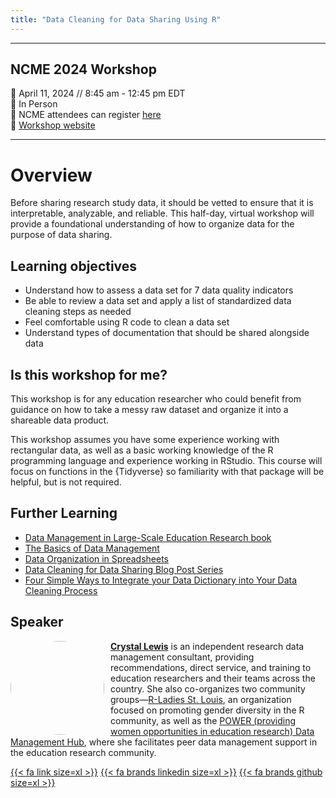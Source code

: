 ```yaml
---
title: "Data Cleaning for Data Sharing Using R"
---
```


------------------------------------------------------------------------

## NCME 2024 Workshop

📆 April 11, 2024 // 8:45 am - 12:45 pm EDT  
🏨 In Person  
📝 NCME attendees can register [here](https://www.aera.net/registration)  
🏡 [Workshop website](https://Cghlewis.github.io/ncme-data-cleaning-workshop/)  

------------------------------------------------------------------------

# Overview

Before sharing research study data, it should be vetted to ensure that it is interpretable, analyzable, and reliable. This half-day, virtual workshop will provide a foundational understanding of how to organize data for the purpose of data sharing.

## Learning objectives

- Understand how to assess a data set for 7 data quality indicators
- Be able to review a data set and apply a list of standardized data cleaning steps as needed
- Feel comfortable using R code to clean a data set
- Understand types of documentation that should be shared alongside data

## Is this workshop for me?

This workshop is for any education researcher who could benefit from guidance on how to take a messy raw dataset and organize it into a shareable data product.

This workshop assumes you have some experience working with rectangular data, as well as a basic working knowledge of the R programming language and experience working in RStudio. This course will focus on functions in the {Tidyverse} so familiarity with that package will be helpful, but is not required. 

## Further Learning

* [Data Management in Large-Scale Education Research book](https://datamgmtinedresearch.com/)
* [The Basics of Data Management](https://figshare.com/articles/preprint/The_Basics_of_Data_Management/13215350/2)
- [Data Organization in Spreadsheets](https://www.tandfonline.com/doi/full/10.1080/00031305.2017.1375989)
* [Data Cleaning for Data Sharing Blog Post Series](https://cghlewis.com/blog/data_clean_01/)
* [Four Simple Ways to Integrate your Data Dictionary into Your Data Cleaning Process](https://cghlewis.com/blog/dict_clean/)


## Speaker

![](images/Crystal_circle.png){style="float:left;padding: 0 10px 0 0; border-radius:50%" fig-alt="Headshot of Crystal Lewis" width="150"} [**Crystal Lewis**](https://cghlewis.com/) is an independent research data management consultant, providing recommendations, direct service, and training to education researchers and their teams across the country. She also co-organizes two community groups—[R-Ladies St. Louis](https://www.meetup.com/rladies-st-louis/), an organization focused on promoting gender diversity in the R community, as well as the [POWER (providing women opportunities in education research) Data Management Hub](https://osf.io/ap3tk/), where she facilitates peer data management support in the education research community.

[{{< fa link size=xl >}}](https://cghlewis.com/) [{{< fa brands linkedin size=xl >}}](https://www.linkedin.com/in/crystal-lewis-922b4193/) [{{< fa brands github size=xl >}}](https://github.com/Cghlewis)
